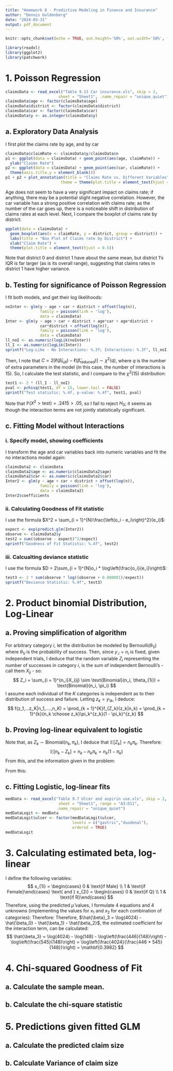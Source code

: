 ```yaml
---
title: "Homework 8 - Predictive Modeling in Finance and Insurance"
author: "Dennis Goldenberg"
date: "2024-03-31"
output: pdf_document
---
```


```r
knitr::opts_chunk$set(echo = TRUE, out.height='50%', out.width='50%', fig.align='center')
```

```r
library(readxl)
library(ggplot2)
library(patchwork)
```

# 1. Poisson Regression
```r
claimsData <- read_excel("Table 9.13 Car insurance.xls", skip = 2, 
                       sheet = "Sheet1", .name_repair = "unique_quiet")
claimsData$age <- factor(claimsData$age)
claimsData$district <- factor(claimsData$district)
claimsData$car <- factor(claimsData$car)
claimsData$y <- as.integer(claimsData$y)
```

## a. Exploratory Data Analysis
I first plot the claims rate by age, and by car 
```r
claimsData$claimRate <- claimsData$y/claimsData$n
p1 <- ggplot(data = claimsData) + geom_point(aes(age, claimRate)) +
  ylab("Claims Rate")
p2 <- ggplot(data = claimsData) + geom_point(aes(car, claimRate)) +
  theme(axis.title.y = element_blank())
p1 + p2 + plot_annotation(title = "Claims Rate vs. Different Variables",
                        theme = theme(plot.title = element_text(hjust = .5)))
```
Age does not seem to have a very significant impact on claims rate; if anything, there may be a potential slight negative correlation. However, the car variable has a strong positive correlation with claims rate; as the number of the car goes up, there is a noticeable shift in distribution of claims rates at each level. Next, I compare the boxplot of claims rate by district:
```r
ggplot(data = claimsData) +
  geom_boxplot(aes(x = claimRate, y = district, group = district)) + 
  labs(title = "Box Plot of Claims rate by District") + 
  xlab("Claim Rate") + 
  theme(plot.title = element_text(hjust = 0.5))
```
Note that district 0 and district 1 have about the same mean, but district 1's IQR is far larger (as is its overall range), suggesting that claims rates in district 1 have higher variance.

## b. Testing for significance of Poisson Regression
I fit both models, and get their log likelihoods:
```r
noInter <- glm(y ~ age + car + district + offset(log(n)),
               family = poisson(link = 'log'),
               data = claimsData)
Inter <- glm(y ~ age + car + district + age*car + age*district +
               car*district + offset(log(n)),
               family = poisson(link = 'log'),
               data = claimsData)
ll_noI <- as.numeric(logLik(noInter)) 
ll_I <- as.numeric(logLik(Inter))
sprintf("Log-Like - No Interactions: %.3f; Interactions: %.3f", ll_noI, ll_I)
```
Then, I note that $C = 2\left[\ell(\hat{\beta}_{\text{full}}) - \ell(\hat{\beta}_{\text{reduced}})\right] \sim \chi^2(q)$, where $q$ is the number of extra parameters in the model (in this case, the number of interactions is $15$). So, I calculate the test statistic, and I compare to the $\chi^2(15)$ distribution:

```r
test1 <- 2 * (ll_I - ll_noI)
pval <- pchisq(test1, df = 15, lower.tail = FALSE)
sprintf("Test statistic: %.4f, p-value: %.4f", test1, pval)
```
Note that $\mathbb{P}(X^2 > \text{test}) = .2415 > .05$, so I fail to reject $H_0$; it seems as though the interaction terms are not jointly statistically significant.


## c. Fitting Model without Interactions

### i. Specify model, showing coefficients
I transform the age and car variables back into numeric variables and fit the no interactions model again:
```r
claimsData2 <- claimsData
claimsData2$age <- as.numeric(claimsData2$age)
claimsData2$car <- as.numeric(claimsData2$car)
Inter2 <- glm(y ~ age + car + district + offset(log(n)),
               family = poisson(link = 'log'),
               data = claimsData2)
Inter2$coefficients
```

### ii. Calculating Goodness of Fit statistic
I use the formula $X^2 = \sum_{i = 1}^{N}\frac{\left(o_i - e_i\right)^2}{e_i}$:
```r
expect <- exp(predict.glm(Inter2))
observe <- claimsData2$y
test2 = sum((observe - expect)^2/expect)
sprintf("Goodness of Fit Statistic: %.4f", test2)
```

### iii. Calcualting deviance statistic
I use the formula $D = 2\sum_{i = 1}^{N}o_i * \log\left(\frac{o_i}{e_i}\right)$:
```r
test3 <- 2 * sum(observe * log((observe + 0.000001)/expect))
sprintf("Deviance Statistic: %.4f", test3)
```
\newpage

# 2. Product binomial Distribution, Log-Linear

## a. Proving simplification of algorithm
For arbitrary category $i$, let the distribution be modeled by $\text{Bernoulli}(\theta_{1i})$ where $\theta_{1i}$ is the probability of success. Then, since $y_{.i} = n_i$ is fixed, given independent trials, I deduce that the random variable $Z_i$ representing the number of successes in category $i$, is the sum of independent Bernoulli's - call them $X_{ij}$ - so:
$$
Z_i = \sum_{i = 1}^{n_i}X_{ij} \sim \text{Binomial}(n_i, \theta_{1i}) = \text{Binomial}(n_i, \pi_i)
$$
I assume each individual of the $K$ categories is independent as to their distribution of success and failure. Letting $z_k = y_{1k}$, I deduce:
$$
f(z_1,...z_K|n_1,....,n_K) = \prod_{k = 1}^{K}f_{Z_k}(z_k|n_k) = \prod_{k = 1}^{k}{n_k \choose z_k}\pi_k^{z_k}(1 - \pi_k)^{z_k}
$$

## b. Proving log-linear equivalent to logistic
Note that, as $Z_k \sim \text{Binomial}(n_k, \pi_k)$, I deduce that $\mathbb{E}[Z_k] = n_k\pi_k$. Therefore:
$$
\mathbb{E}[n_k - Z_k] = n_k - n_k\pi_k = n_k(1 - \pi_k)
$$
From this, and the information given in the problem:
\begin{align*}
&\log\left(\mathbb{E}[Z_k]\right) = x_{1k}^T \beta \rightarrow \log(n_k\pi_k) = x_{1k}^T\beta\\
&\log\left(\mathbb{E}[n_k Z_k]\right) = x_{2k}^T\beta \rightarrow \log(n_k(1 - \pi_k)) = x_{2k}^T\beta
\end{align*}

From this:
\begin{align*}
x_k^T\beta &= \left(x^T_{1k} - x^T_{2k}\right)\beta\\
&= x_{1k}^T\beta - x_{2k}^T\beta\\
&= \log(n_k\pi_k) - \log(n_k(1 - \pi_k))\\
&= \log\left(\frac{n_k\pi_k}{n_k(1 - \pi_k)}\right)\\
&= \log\left(\frac{\pi_k}{1 - \pi_k}\right)
\end{align*}

## c. Fitting Logistic, log-linear fits
```r
medData <- read_excel("Table 9.7 Ulcer and aspirin use.xls", skip = 2, 
                       sheet = "Sheet1", range = "A3:D11",
                      .name_repair = "unique_quiet")
medDataLogit <- medData
medDataLogit$ulcer <- factor(medDataLogit$ulcer,
                             levels = c("gastric","duodenal"),
                             ordered = TRUE)
medDataLogit
```

\newpage

# 3. Calculating estimated beta, log-linear
I define the following variables:
$$
x_{1i} = \begin{cases} 0 & \text{if Male} \\ 1 & \text{if Female}\end{cases} \text{ and } x_{2i} = \begin{cases} 0 & \text{if Q} \\ 1 & \text{if R}\end{cases}
$$
Therefore, using the predicted $\hat{\mu}$ values, I formulate 4 equations and 4 unknowns (implementing the values for $x_1$ and $x_2$ for each combination of categories):
\begin{align*}
&\log(148) = \hat{\beta_0}\\
&\log(446) = \hat{\beta_0} + \hat{\beta_1}\\
&\log(545) = \hat{\beta_0} + \hat{\beta_2}\\
&\log(4024) = \hat{\beta_0} + \hat{\beta_1} + \hat{\beta_2} + \hat{\beta_3}
\end{align*}
Therefore:
\begin{align*}
&\hat{\beta_0} = \log(148)\\
&\rightarrow \hat{\beta_1} = \log(446) - \hat{\beta_0} = \log(446) - \log(148) = \log\left(\frac{446}{148}\right)\\
&\rightarrow \hat{\beta_2} = \log(545) - \hat{\beta_0} = \log(545) - \log(148) = \log\left(\frac{545}{148}\right)
\end{align*}
Therefore, $\hat{\beta}_3 = \log(4024) - \hat{\beta_0} - \hat{\beta_1} - \hat{\beta_2}$, the estimated coefficient for the interaction term, can be calculated:
$$
\hat{\beta_3} = \log(4024) - \log(148) - \log\left(\frac{446}{148}\right) - \log\left(\frac{545}{148}\right) = \log\left(\frac{4024}{\frac{446 * 545}{148}}\right) = \mathbf{0.3982}
$$

\newpage

# 4. Chi-squared Goodness of Fit

## a. Calculate the sample mean.

## b. Calculate the chi-square statistic

# 5. Predictions given fitted GLM

## a. Calculate the predicted claim size

## b. Calculate Variance of claim size